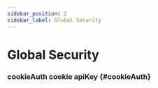 ```yaml
---
sidebar_position: 2
sidebar_label: Global Security
---
```




# Global Security

### cookieAuth <Pill variant="info">cookie</Pill> <Pill variant="info">apiKey</Pill> \{#cookieAuth\}